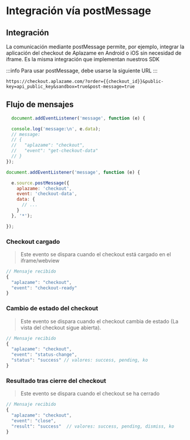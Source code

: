 
# Integración vía postMessage

## Integración

La comunicación mediante postMessage permite, por ejemplo, integrar la aplicación del checkout de Aplazame en Android o iOS sin necesidad de iframe. Es la misma integración que implementan nuestros SDK

:::info
Para usar postMessage, debe usarse la siguiente URL
:::

```http
https://checkout.aplazame.com/?order={{checkout_id}}&public-key=api_public_key&sandbox=true&post-message=true
```

## Flujo de mensajes

<Tabs>
  <TabItem value="messages" label="Recibir mensajes">

```js
  document.addEventListener('message', function (e) {

  console.log('message:\n', e.data);
  // message:
  // {
  //   "aplazame": "checkout",
  //   "event": "get-checkout-data"
  // }
});
```
  </TabItem>
  <TabItem value="sent" label="Enviar mensajes">

```js
document.addEventListener('message', function (e) {

  e.source.postMessage({
    aplazame: 'checkout',
    event: 'checkout-data',
    data: {
      // ...
    }
  }, '*');

});
```
  </TabItem>
</Tabs>


### Checkout cargado

> Este evento se dispara cuando el checkout está cargado en el iframe/webview

``` js
// Mensaje recibido
{
  "aplazame": "checkout",
  "event": "checkout-ready"
}
```

### Cambio de estado del checkout

> Este evento se dispara cuando el checkout cambia de estado (La vista del checkout sigue abierta).

``` js
// Mensaje recibido
{
  "aplazame": "checkout",
  "event": "status-change",
  "status": "success" // valores: success, pending, ko
}
```

### Resultado tras cierre del checkout

> Este evento se dispara cuando el checkout se ha cerrado

``` js
// Mensaje recibido
{
  "aplazame": "checkout",
  "event": "close",
  "result": "success"  // valores: success, pending, dismiss, ko
}
```
